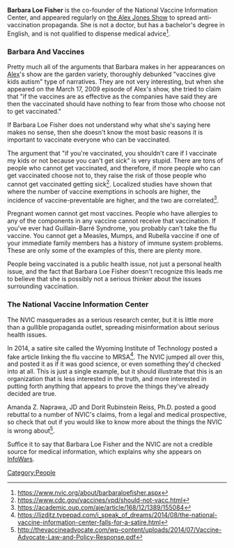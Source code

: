 '''Barbara Loe Fisher''' is the co-founder of the National Vaccine Information Center, and appeared regularly on [[the Alex Jones Show]] to spread anti-vaccination propaganda. She is not a doctor, but has a bachelor's degree in English, and is not qualified to dispense medical advice<ref>https://www.nvic.org/about/barbaraloefisher.aspx</ref>.

===Barbara And Vaccines===

Pretty much all of the arguments that Barbara makes in her appearances on [[Alex Jones|Alex]]'s show are the garden variety, thoroughly debunked "vaccines give kids autism" type of narratives. They are not very interesting, but when she appeared on the March 17, 2009 episode of Alex's show, she tried to claim that "if the vaccines are as effective as the companies have said they are then the vaccinated should have nothing to fear from those who choose not to get vaccinated."

If Barbara Loe Fisher does not understand why what she's saying here makes no sense, then she doesn't know the most basic reasons it is important to vaccinate everyone who can be vaccinated.

The argument that "if you're vaccinated, you shouldn't care if I vaccinate my kids or not because you can't get sick" is very stupid. There are tons of people who cannot get vaccinated, and therefore, if more people who can get vaccinated choose not to, they raise the risk of those people who cannot get vaccinated getting sick<ref>https://www.cdc.gov/vaccines/vpd/should-not-vacc.html</ref>. Localized studies have shown that where the number of vaccine exemptions in schools are higher, the incidence of vaccine-preventable are higher, and the two are correlated<ref>https://academic.oup.com/aje/article/168/12/1389/155084</ref>.

Pregnant women cannot get most vaccines. People who have allergies to any of the components in any vaccine cannot receive that vaccination. If you've ever had Guillain-Barré Syndrome, you probably can't take the flu vaccine. You cannot get a Measles, Mumps, and Rubella vaccine if one of your immediate family members has a history of immune system problems. These are only some of the examples of this, there are plenty more.

People being vaccinated is a public health issue, not just a personal health issue, and the fact that Barbara Loe Fisher doesn't recognize this leads me to believe that she is possibly not a serious thinker about the issues surrounding vaccination.

===The National Vaccine Information Center===

The NVIC masquerades as a serious research center, but it is little more than a gullible propaganda outlet, spreading misinformation about serious health issues.

In 2014, a satire site called the Wyoming Institute of Technology posted a fake article linking the flu vaccine to MRSA<ref>https://lizditz.typepad.com/i_speak_of_dreams/2014/08/the-national-vaccine-information-center-falls-for-a-satire.html</ref>. The NVIC jumped all over this, and posted it as if it was good science, or even something they'd checked into at all. This is just a single example, but it should illustrate that this is an organization that is less interested in the truth, and more interested in putting forth anything that appears to prove the things they've already decided are true.

Amanda Z. Naprawa, JD and Dorit Rubinstein Reiss, Ph.D. posted a good rebuttal to a number of NVIC's claims, from a legal and medical prospective, so check that out if you would like to know more about the things the NVIC is wrong about<ref>http://thevaccineadvocate.com/wp-content/uploads/2014/07/Vaccine-Advocate-Law-and-Policy-Response.pdf</ref>.

Suffice it to say that Barbara Loe Fisher and the NVIC are not a credible source for medical information, which explains why she appears on [[InfoWars]].

[[Category:People]]
